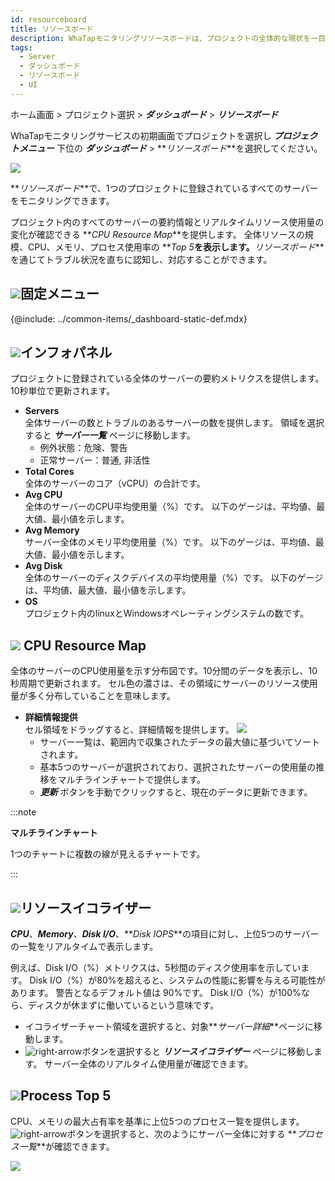 ```yaml
---
id: resourceboard
title: リソースボード
description: WhaTapモニタリングリソースボードは、プロジェクトの全体的な現状を一目で把握するための機能を提供します。
tags:
  - Server
  - ダッシュボード
  - リソースボード
  - UI
---
```


ホーム画面 > プロジェクト選択 > **_ダッシュボード_** > **_リソースボード_**

WhaTapモニタリングサービスの初期画面でプロジェクトを選択し **_プロジェクトメニュー_** 下位の **_ダッシュボード_** > **_リソースボード_**を選択してください。

![](/img/server-resourceboard.png)

**_リソースボード_**で、1つのプロジェクトに登録されているすべてのサーバーをモニタリングできます。 

プロジェクト内のすべてのサーバーの要約情報とリアルタイムリソース使用量の変化が確認できる **_CPU Resource Map_**を提供します。 全体リソースの規模、CPU、メモリ、プロセス使用率の **_Top 5_**を表示します。**_リソースボード_**を通じてトラブル状況を直ちに認知し、対応することができます。

## ![](/img/number-01.png)固定メニュー

{@include: ../common-items/_dashboard-static-def.mdx}

## ![](/img/number-02.png)インフォパネル

<!-- 인포 패널 기존 안내

예외: 심각 경고 unknown
정상: normal, pause

 -->

プロジェクトに登録されている全体のサーバーの要約メトリクスを提供します。 10秒単位で更新されます。

-   **Servers**\
      全体サーバーの数とトラブルのあるサーバーの数を提供します。 領域を選択すると **_サーバー一覧_** ページに移動します。
    -   例外状態：<span class='vslow'>危険</span>、<span class='slow'>警告</span>
    -   正常サーバー：<span class='snormal'>普通</span>, <span class='k8s-normal'>非活性</span>
-   **Total Cores**\
      全体のサーバーのコア（vCPU）の合計です。
-   **Avg CPU**\
      全体のサーバーのCPU平均使用量（%）です。 以下のゲージは、平均値、最大値、最小値を示します。
-   **Avg Memory**\
      サーバー全体のメモリ平均使用量（%）です。 以下のゲージは、平均値、最大値、最小値を示します。
-   **Avg Disk**\
      全体のサーバーのディスクデバイスの平均使用量（%）です。 以下のゲージは、平均値、最大値、最小値を示します。
-   **OS**\
      プロジェクト内のlinuxとWindowsオペレーティングシステムの数です。

## ![](/img/number-03.png) CPU Resource Map

全体のサーバーのCPU使用量を示す分布図です。10分間のデータを表示し、10秒周期で更新されます。 セル色の濃さは、その領域にサーバーのリソース使用量が多く分布していることを意味します。

-   **詳細情報提供**\
      セル領域をドラッグすると、詳細情報を提供します。
      ![](https://img.whatap.io/media/images/Screenshot_2021-03-17_server_14861_-_Server_Monitoring18.png)
    -   サーバー一覧は、範囲内で収集されたデータの最大値に基づいてソートされます。
    -   基本5つのサーバーが選択されており、選択されたサーバーの使用量の推移をマルチラインチャートで提供します。
    -   **_更新_** ボタンを手動でクリックすると、現在のデータに更新できます。 

:::note

**マルチラインチャート**

1つのチャートに複数の線が見えるチャートです。

:::

## ![](/img/number-04.png)リソースイコライザー

**_CPU_**、**_Memory_**、**_Disk I/O_**、**_Disk IOPS_**の項目に対し、上位5つのサーバーの一覧をリアルタイムで表示します。

例えば、Disk I/O（%）メトリクスは、5秒間のディスク使用率を示しています。 Disk I/O（%）が80%を超えると、システムの性能に影響を与える可能性があります。 警告となるデフォルト値は 90%です。 Disk I/O（%）が100%なら、ディスクが休まずに働いているという意味です。

-   イコライザーチャート領域を選択すると、対象**_サーバー詳細_**ページに移動します。 
-   ![right-arrow](/img/right-arrow.svg)ボタンを選択すると **_リソースイコライザー_** ページに移動します。 サーバー全体のリアルタイム使用量が確認できます。

## ![](/img/number-05.png)Process Top 5

CPU、メモリの最大占有率を基準に上位5つのプロセス一覧を提供します。 ![right-arrow](/img/right-arrow.svg)ボタンを選択すると、次のようにサーバー全体に対する **_プロセス一覧_**が確認できます。 

![](https://img.whatap.io/media/images/processlist_detail.png)
